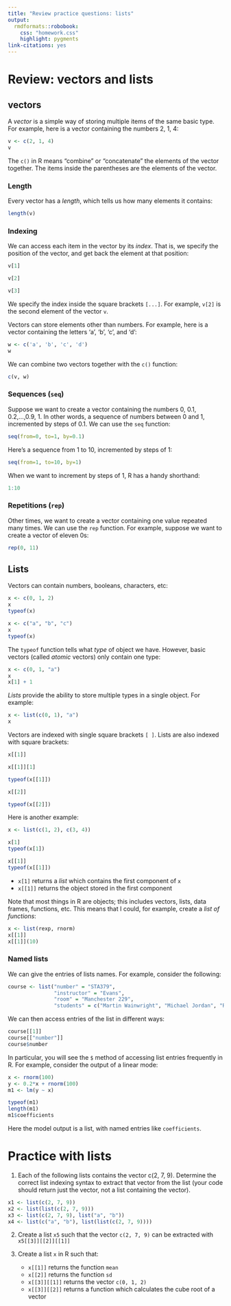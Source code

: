 ```yaml
---
title: "Review practice questions: lists"
output: 
  rmdformats::robobook:
    css: "homework.css"
    highlight: pygments
link-citations: yes
---
```


# Review: vectors and lists

## vectors

A *vector* is a simple way of storing multiple items of the same basic type. For example, here is a vector containing the numbers 2, 1, 4:

```r
v <- c(2, 1, 4)
v
```

The `c()` in R means "combine" or "concatenate" the elements of the vector together. The items inside the parentheses are the elements of the vector.

### Length

Every vector has a *length*, which tells us how many elements it contains:

```r
length(v)
```

### Indexing

We can access each item in the vector by its *index*. That is, we specify the position of the vector, and get back the element at that position:

```r
v[1]

v[2]

v[3]
```

We specify the index inside the square brackets `[...]`. For example, `v[2]` is the second element of the vector `v`.

Vectors can store elements other than numbers. For example, here is a vector containing the letters 'a', 'b', 'c', and 'd':

```r
w <- c('a', 'b', 'c', 'd')
w
```

We can combine two vectors together with the `c()` function:

```r
c(v, w)
```

### Sequences (`seq`)

Suppose we want to create a vector containing the numbers 0, 0.1, 0.2,...,0.9, 1. In other words, a sequence of numbers between 0 and 1, incremented by steps of 0.1. We can use the `seq` function:

```r
seq(from=0, to=1, by=0.1)
```

Here's a sequence from 1 to 10, incremented by steps of 1:

```r
seq(from=1, to=10, by=1)
```

When we want to increment by steps of 1, R has a handy shorthand:

```r
1:10
```

### Repetitions (`rep`)

Other times, we want to create a vector containing one value repeated many times. We can use the `rep` function. For example, suppose we want to create a vector of eleven 0s:

```r
rep(0, 11)
```

## Lists

Vectors can contain numbers, booleans, characters, etc:

```r
x <- c(0, 1, 2)
x
typeof(x)

x <- c("a", "b", "c")
x
typeof(x)
```

The `typeof` function tells what *type* of object we have. However, basic vectors (called *atomic* vectors) only contain one type:


```r
x <- c(0, 1, "a")
x
x[1] + 1
```

*Lists* provide the ability to store multiple types in a single object. For example:

```r
x <- list(c(0, 1), "a")
x
```

Vectors are indexed with single square brackets `[ ]`. Lists are also indexed with square brackets:

```r
x[[1]]

x[[1]][1]

typeof(x[[1]])

x[[2]]

typeof(x[[2]])
```

Here is another example:

```r
x <- list(c(1, 2), c(3, 4))

x[1]
typeof(x[1])

x[[1]]
typeof(x[[1]])
```

* `x[1]` returns a *list* which contains the first component of `x`
* `x[[1]]` returns the object stored in the first component

Note that most things in R are objects; this includes vectors, lists, data frames, functions, etc. This means that I could, for example, create a *list of functions*:

```r
x <- list(rexp, rnorm)
x[[1]]
x[[1]](10)
```


### Named lists

We can give the entries of lists names. For example, consider the following:

```r
course <- list("number" = "STA379",
               "instructor" = "Evans",
               "room" = "Manchester 229",
               "students" = c("Martin Wainwright", "Michael Jordan", "Regina Liu"))
```

We can then access entries of the list in different ways:

```r
course[[1]]
course[["number"]]
course$number
```

In particular, you will see the `$` method of accessing list entries frequently in R. For example, consider the output of a linear mode:

```r
x <- rnorm(100)
y <- 0.2*x + rnorm(100)
m1 <- lm(y ~ x)

typeof(m1)
length(m1)
m1$coefficients
```

Here the model output is a list, with named entries like `coefficients`.


# Practice with lists

1. Each of the following lists contains the vector c(2, 7, 9). Determine the correct list indexing syntax to extract that vector from the list (your code should return just the vector, not a list containing the vector).

```r
x1 <- list(c(2, 7, 9))
x2 <- list(list(c(2, 7, 9)))
x3 <- list(c(2, 7, 9), list("a", "b"))
x4 <- list(c("a", "b"), list(list(c(2, 7, 9))))
```

2. Create a list `x5` such that the vector `c(2, 7, 9)` can be extracted with `x5[[3]][[2]][[1]]`

3. Create a list `x` in R such that:
    * `x[[1]]` returns the function `mean`
    * `x[[2]]` returns the function `sd`
    * `x[[3]][[1]]` returns the vector `c(0, 1, 2)`
    * `x[[3]][[2]]` returns a function which calculates the cube root of a vector
    





